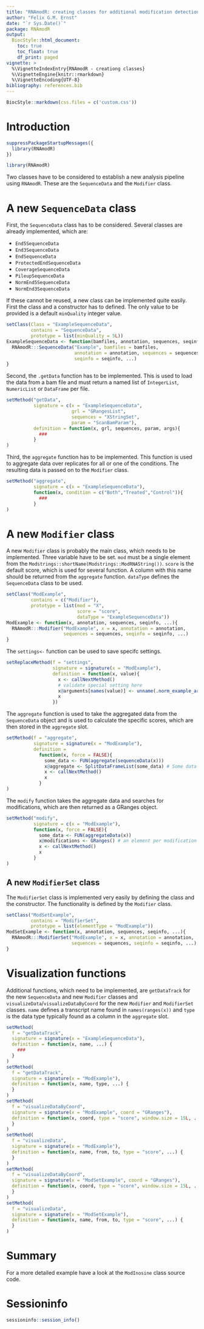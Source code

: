 ```yaml
---
title: "RNAmodR: creating classes for additional modification detection from high throughput sequencing."
author: "Felix G.M. Ernst"
date: "`r Sys.Date()`"
package: RNAmodR
output:
  BiocStyle::html_document:
    toc: true
    toc_float: true
    df_print: paged
vignette: >
  %\VignetteIndexEntry{RNAmodR - creationg classes}
  %\VignetteEngine{knitr::rmarkdown}
  %\VignetteEncoding{UTF-8}
bibliography: references.bib
---
```


```r
BiocStyle::markdown(css.files = c('custom.css'))
```

# Introduction
```r
suppressPackageStartupMessages({
  library(RNAmodR)
})
```
```r
library(RNAmodR)
```

Two classes have to be considered to establish a new analysis pipeline using
`RNAmodR`. These are the `SequenceData` and the `Modifier` class.

# A new `SequenceData` class

First, the `SequenceData` class has to be considered. Several classes are 
already implemented, which are:

 * `End5SequenceData`
 * `End3SequenceData`
 * `EndSequenceData`
 * `ProtectedEndSequenceData`
 * `CoverageSequenceData`
 * `PileupSequenceData`
 * `NormEnd5SequenceData`
 * `NormEnd3SequenceData`

If these cannot be reused, a new class can be implemented quite easily. First
the class and a constructor has to defined. The only value to be provided is
a default `minQuality` integer value.

```r
setClass(Class = "ExampleSequenceData",
         contains = "SequenceData",
         prototype = list(minQuality = 5L))
ExampleSequenceData <- function(bamfiles, annotation, sequences, seqinfo, ...){
  RNAmodR:::SequenceData("Example", bamfiles = bamfiles, 
                         annotation = annotation, sequences = sequences,
                         seqinfo = seqinfo, ...)
}
```

Second, the `.getData` function has to be implemented. This is used to load
the data from a bam file and must return a named list of `IntegerList`,
`NumericList` or `DataFrame` per file.

```r
setMethod("getData",
          signature = c(x = "ExampleSequenceData",
                        grl = "GRangesList",
                        sequences = "XStringSet",
                        param = "ScanBamParam"),
          definition = function(x, grl, sequences, param, args){
            ###
          }
)
```

Third, the `aggregate` function has to be implemented. This function is used to
aggregate data over replicates for all or one of the conditions. The resulting 
data is passed on to the `Modifier` class.

```r
setMethod("aggregate",
          signature = c(x = "ExampleSequenceData"),
          function(x, condition = c("Both","Treated","Control")){
            ###
          }
)
```

# A new `Modifier` class

A new `Modifier` class is probably the main class, which needs to be 
implemented. Three variable have to be set. `mod` must be a single element from
the `Modstrings::shortName(Modstrings::ModRNAString())`. `score` is the default
score, which is used for several function. A column with this name should be 
returned from the `aggregate` function. `dataType` defines the `SequenceData`
class to be used.

```r
setClass("ModExample",
         contains = c("Modifier"),
         prototype = list(mod = "X",
                          score = "score",
                          dataType = "ExampleSequenceData"))
ModExample <- function(x, annotation, sequences, seqinfo, ...){
  RNAmodR:::Modifier("ModExample", x = x, annotation = annotation,
                     sequences = sequences, seqinfo = seqinfo, ...)
}

```

The `settings<-` function can be used to save specifc settings.

```r
setReplaceMethod(f = "settings", 
                 signature = signature(x = "ModExample"),
                 definition = function(x, value){
                   x <- callNextMethod()
                   # validate special setting here
                   x@arguments[names(value)] <- unname(.norm_example_args(value))
                   x
                 })

```

The `aggregate` function is used to take the aggregated data from the 
`SequenceData` object and is used to calculate the specific scores, which are
then stored in the `aggregate` slot.

```r
setMethod(f = "aggregate", 
          signature = signature(x = "ModExample"),
          definition = 
            function(x, force = FALSE){
              some_data <- FUN(aggregate(sequenceData(x)))
              x@aggregate <- SplitDataFrameList(some_data) # Some data with element per transcript
              x <- callNextMethod()
              x
            }
)

```

The `modify` function takes the aggregate data and searches for modifications,
which are then returned as a GRanges object.

```r
setMethod("modify",
          signature = c(x = "ModExample"),
          function(x, force = FALSE){
            some_data <- FUN(aggregateData(x))
            x@modifications <- GRanges() # an element per modification found.
            x <- callNextMethod()
            x
          }
)

```

## A new `ModifierSet` class

The `ModifierSet` class is implemented very easily by defining the class and
the constructor. The functionality is defined by the `Modifier` class.

```r
setClass("ModSetExample",
         contains = "ModifierSet",
         prototype = list(elementType = "ModExample"))
ModSetExample <- function(x, annotation, sequences, seqinfo, ...){
  RNAmodR:::ModifierSet("ModExample", x = x, annotation = annotation,
                        sequences = sequences, seqinfo = seqinfo, ...)
}
```

# Visualization functions

Additional functions, which need to be implemented, are `getDataTrack` for the 
new `SequenceData` and new `Modifier` classes and 
`visualizeData`/`visualizeDataByCoord` for the new `Modifier` and `ModifierSet`
classes. `name` defines a transcript name found in `names(ranges(x))` and
`type` is the data type typically found as a column in the `aggregate` slot.

```r
setMethod(
  f = "getDataTrack",
  signature = signature(x = "ExampleSequenceData"),
  definition = function(x, name, ...) {
    ###
  }
)
setMethod(
  f = "getDataTrack",
  signature = signature(x = "ModExample"),
  definition = function(x, name, type, ...) {
  }
)
setMethod(
  f = "visualizeDataByCoord",
  signature = signature(x = "ModExample", coord = "GRanges"),
  definition = function(x, coord, type = "score", window.size = 15L, ...) {
  }
)
setMethod(
  f = "visualizeData",
  signature = signature(x = "ModExample"),
  definition = function(x, name, from, to, type = "score", ...) {
  }
)
setMethod(
  f = "visualizeDataByCoord",
  signature = signature(x = "ModSetExample", coord = "GRanges"),
  definition = function(x, coord, type = "score", window.size = 15L, ...) {
  }
)
setMethod(
  f = "visualizeData",
  signature = signature(x = "ModSetExample"),
  definition = function(x, name, from, to, type = "score", ...) {
  }
)
```

# Summary

For a more detailed example have a look at the `ModInosine` class source code.

# Sessioninfo

```r
sessioninfo::session_info()
```

